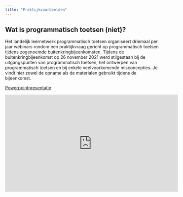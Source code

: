 ```yaml
---
title: "Praktijkvoorbeelden"
---
```


## Wat is programmatisch toetsen (niet)? 

Het landelijk leernetwerk programmatisch toetsen organiseert driemaal per jaar webinars rondom een praktijkvraag gericht op programmatisch toetsen tijdens zogenoemde buitenkringbijeenkomsten. Tijdens de buitenkringbijeenkomst op 26 november 2021 werd stilgestaan bij de uitgangspunten van programmatisch toetsen, het ontwerpen van programmatisch toetsen en bij enkele veelvoorkomende misconcepties. Je vindt hier zowel de opname als de materialen gebruikt tijdens de bijeenkomst. 

[Powerpointpresentatie](https://docs.google.com/presentation/d/1iKgDnUM34u6_vmbe16KUBHle2BAGzk8p/edit?usp=share_link&ouid=113832975952028051169&rtpof=true&sd=true)

<iframe width="560" height="315" src="https://www.youtube.com/embed/X5c2oUQmtGM" title="YouTube video player" frameborder="0" allow="accelerometer; autoplay; clipboard-write; encrypted-media; gyroscope; picture-in-picture" allowfullscreen></iframe>
